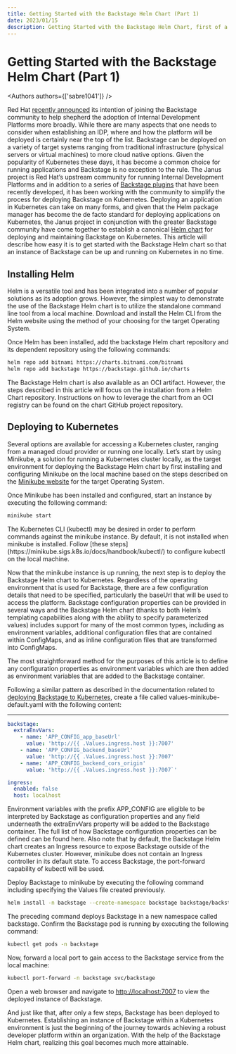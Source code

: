 ```yaml
---
title: Getting Started with the Backstage Helm Chart (Part 1)
date: 2023/01/15
description: Getting Started with the Backstage Helm Chart, first of a series of 3 blogs
---
```



# Getting Started with the Backstage Helm Chart (Part 1)

<Authors authors={['sabre1041']} />

Red Hat [recently announced](https://developers.redhat.com/articles/2022/10/24/red-hat-joins-backstageio-community) its intention of joining the Backstage community to help shepherd the adoption of Internal Development Platforms more broadly. While there are many aspects that one needs to consider when establishing an IDP, where and how the platform will be deployed is certainly near the top of the list. Backstage can be deployed on a variety of target systems ranging from traditional infrastructure (physical servers or virtual machines) to more cloud native options. Given the popularity of Kubernetes these days, it has become a common choice for running applications and Backstage is no exception to the rule. The Janus project is Red Hat’s upstream community for running Internal Development Platforms and in addition to a series of [Backstage plugins](https://janus-idp.io/blog/initial-plugins) that have been recently developed, it has been working with the community to simplify the process for deploying Backstage on Kubernetes. Deploying an application in Kubernetes can take on many forms, and given that the Helm package manager has become the de facto standard for deploying applications on Kubernetes, the Janus project in conjunction with the greater Backstage community have come together to establish a canonical [Helm chart](https://github.com/backstage/charts) for deploying and maintaining Backstage on Kubernetes. This article will describe how easy it is to get started with the Backstage Helm chart so that an instance of Backstage can be up and running on Kubernetes in no time.

## Installing Helm

Helm is a versatile tool and has been integrated into a number of popular solutions as its adoption grows. However, the simplest way to demonstrate the use of the Backstage Helm chart is to utilize the standalone command line tool from a local machine. Download and install the Helm CLI from the Helm website using the method of your choosing for the target Operating System.

Once Helm has been installed, add the backstage Helm chart repository and its dependent repository using the following commands:

```bash
helm repo add bitnami https://charts.bitnami.com/bitnami
helm repo add backstage https://backstage.github.io/charts
```

<Callout>
  The Backstage Helm chart is also available as an OCI artifact. However, the steps described in
  this article will focus on the installation from a Helm Chart repository. Instructions on how to
  leverage the chart from an OCI registry can be found on the chart GitHub project repository.
</Callout>

## Deploying to Kubernetes

Several options are available for accessing a Kubernetes cluster, ranging from a managed cloud provider or running one locally. Let’s start by using Minikube, a solution for running a Kubernetes cluster locally, as the target environment for deploying the Backstage Helm chart by first installing and configuring Minikube on the local machine based on the steps described on the [Minikube website](https://minikube.sigs.k8s.io/docs/) for the target Operating System.

Once Minikube has been installed and configured, start an instance by executing the following command:

```bash
minikube start
```

<Callout>
  The Kubernetes CLI (kubectl) may be desired in order to perform commands against the minikube
  instance. By default, it is not installed when minikube is installed. Follow [these
  steps](https://minikube.sigs.k8s.io/docs/handbook/kubectl/) to configure kubectl on the local
  machine.
</Callout>

Now that the minikube instance is up running, the next step is to deploy the Backstage Helm chart to Kubernetes. Regardless of the operating environment that is used for Backstage, there are a few configuration details that need to be specified, particularly the baseUrl that will be used to access the platform. Backstage configuration properties can be provided in several ways and the Backstage Helm chart (thanks to both Helm’s templating capabilities along with the ability to specify parameterized values) includes support for many of the most common types, including as environment variables, additional configuration files that are contained within ConfigMaps, and as inline configuration files that are transformed into ConfigMaps.

The most straightforward method for the purposes of this article is to define any configuration properties as environment variables which are then added as environment variables that are added to the Backstage container.

Following a similar pattern as described in the documentation related to [deploying Backstage to Kubernetes](https://backstage.io/docs/deployment/k8s), create a file called values-minikube-default.yaml with the following content:

---

```yaml
backstage:
  extraEnvVars:
    - name: 'APP_CONFIG_app_baseUrl'
      value: 'http://{{ .Values.ingress.host }}:7007'
    - name: 'APP_CONFIG_backend_baseUrl'
      value: 'http://{{ .Values.ingress.host }}:7007'
    - name: 'APP_CONFIG_backend_cors_origin'
      value: 'http://{{ .Values.ingress.host }}:7007`'

ingress:
  enabled: false
  host: localhost
```

Environment variables with the prefix APP_CONFIG are eligible to be interpreted by Backstage as configuration properties and any field underneath the extraEnvVars property will be added to the Backstage container. The full list of how Backstage configuration properties can be defined can be found here. Also note that by default, the Backstage Helm chart creates an Ingress resource to expose Backstage outside of the Kubernetes cluster. However, minikube does not contain an Ingress controller in its default state. To access Backstage, the port-forward capability of kubectl will be used.

Deploy Backstage to minikube by executing the following command including specifying the Values file created previously.

```bash
helm install -n backstage --create-namespace backstage backstage/backstage -f values-minikube-default.yaml
```

The preceding command deploys Backstage in a new namespace called backstage. Confirm the Backstage pod is running by executing the following command:

```bash
kubectl get pods -n backstage
```

Now, forward a local port to gain access to the Backstage service from the local machine:

```bash
kubectl port-forward -n backstage svc/backstage
```

Open a web browser and navigate to [http://localhost:7007](http://localhost:7007) to view the deployed instance of Backstage.

And just like that, after only a few steps, Backstage has been deployed to Kubernetes. Establishing an instance of Backstage within a Kubernetes environment is just the beginning of the journey towards achieving a robust developer platform within an organization. With the help of the Backstage Helm chart, realizing this goal becomes much more attainable.
